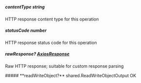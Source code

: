 
##### **contentType** string
HTTP response content type for this operation

##### **statusCode** number
HTTP response status code for this operation

##### **rawResponse?** [AxiosResponse](https://axios-http.com/docs/res_schema)
Raw HTTP response; suitable for custom response parsing

<Collapsible>
    ##### **readWriteObject?** shared.ReadWriteObjectOutput
    OK
    <Collapsible.Break/>
    <ReadWriteObjectOutput/>
</Collapsible>

